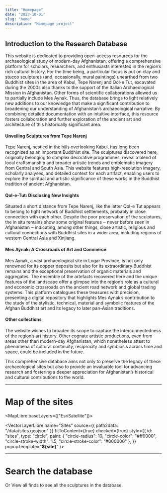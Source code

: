 ```yaml
---
title: "Homepage"
date: "2023-10-01"
slug: "home"
description: "Homepage project"
---
```




## Introduction to the Research Database
This website is dedicated to providing open-access resources for the archaeological study of modern-day Afghanistan, offering a comprehensive platform for scholars, researchers, and enthusiasts interested in the region’s rich cultural history. For the time being, a particular focus is put on clay and stucco sculptures (and, occasionally, mural paintings) unearthed from two Buddhist sites in the area of Kabul, Tepe Narenj and Qol-e Tut, excavated during the 2000s also thanks to the support of the Italian Archaeological Mission in Afghanistan. Other forms of scientific collaborations allowed us to partially include Mes Aynak. Thus, the database brings to light relatively new additions to our knowledge that make a significant contribution to broadening our understanding of Afghanistan’s archaeological narrative. By combining detailed documentation with an intuitive interface, this resource fosters collaboration and further exploration of the ancient art and architecture of this historically significant area.

#### Unveiling Sculptures from Tepe Narenj
Tepe Narenj, nestled in the hills overlooking Kabul, has long been recognized as an important Buddhist site. The sculptures discovered here, originally belonging to complex decorative programmes, reveal a blend of local craftsmanship and broader artistic trends and emblematic imagery from Central and South Asia. This website features high-resolution imagery, scholarly analyses, and detailed context for each artifact, enabling users to explore the spiritual and artistic significance of these works in the Buddhist tradition of ancient Afghanistan.

#### Qol-e-Tut: Disclosing New Insights
Situated a short distance from Tepe Narenj, like the latter Qol-e Tut appears to belong to tight network of Buddhist settlements, probably in close connection with each other. Despite the poor preservation of the sculptures, the in situ remains show some original features ‒ never before seen in Afghanistan ‒ indicating, among other things, close artistic, religious and cultural connections with Buddhist sites in a wider area, including regions of western Central Asia and Xinjiang.

#### Mes Aynak: A Crossroads of Art and Commerce
Mes Aynak, a vast archaeological site in Logar Province, is not only renowned for its copper deposits but also for its extraordinary Buddhist remains and the exceptional preservation of organic materials and aggregates. The ensemble of the artefacts recovered here and the unique features of the landscape offer a glimpse into the region’s role as a cultural and economic crossroads on the ancient road network and global trading systems. This platform catalogues these treasures with precision, presenting a digital repository that highlights Mes Aynak’s contribution to the study of the stylistic, technical, material and symbolic features of the Afghan Buddhist art and its legacy to later pan-Asian traditions.

#### Other collections
The website wishes to broaden its scope to capture the interconnectedness of the region’s art history. Other cognate artistic productions, even from areas other than modern-day Afghanistan, which nonetheless attest to phenomena of cultural continuity, reciprocity and symbiosis across time and space, could be included in the future.

This comprehensive database aims not only to preserve the legacy of these archaeological sites but also to provide an invaluable tool for advancing research and fostering a deeper appreciation for Afghanistan’s historical and cultural contributions to the world.

---


# Map of the sites

<MapLibre baseLayers={["EsriSatellite"]}>

  <VectorLayerLibre
        name="Sites"
        source={{
          path2data: "/data/sites.geojson"
        }}
        fitToContent={true}
        checked={true}
        style={{
          id: "sites",
          type: "circle",
          paint: {
            "circle-radius": 10,
            "circle-color": "#ff0000",
            "circle-stroke-width": 1.5,
            "circle-stroke-color": "#000000"
          },
        }}
        popupTemplate="<strong>${site}</strong>"
      />
</MapLibre>

---

# Search the database

<UiSearch />


Or <Link to="all-finds">View all finds</Link> to see all the sculptures in the database.